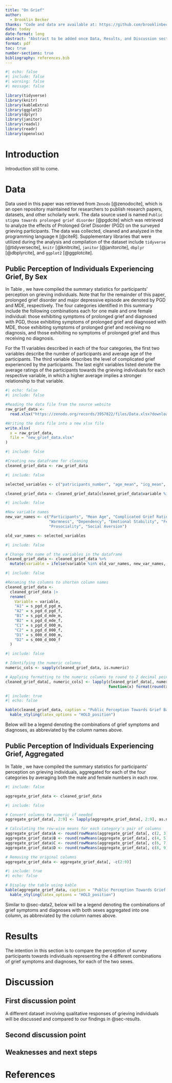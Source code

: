 ```yaml
---
title: "On Grief"
author: 
  - Brooklin Becker
thanks: "Code and data are available at: https://github.com/brooklinbecker/experiences_of_grief.git"
date: today
date-format: long
abstract: "Abstract to be added once Data, Results, and Discussion sections are fully completed."
format: pdf
toc: true
number-sections: true
bibliography: references.bib
---
```


\newpage

```r
#| echo: false
#| include: false
#| warning: false
#| message: false

library(tidyverse)
library(knitr)
library(kableExtra)
library(ggplot2)
library(dplyr)
library(janitor)
library(readxl)
library(readr)
library(openxlsx)
```


# Introduction {#sec-intro}

Introduction still to come. 

# Data {#sec-data}

Data used in this paper was retrieved from `Zenodo` [@zenodocite], which is an open repository maintained for researchers to publish research papers, datasets, and other scholarly work. The data source used is named `Public stigma towards prolonged grief disorder` [@pgdcite] which was retrieved to analyze the effects of Prolonged Grief Disorder (PGD) on the surveyed grieving participants. The data was collected, cleaned and analyzed in the programming 
language `R` [@citeR]. Supplementary libraries that were utilized during the analysis 
and compilation of the dataset include `tidyverse` [@tidyversecite], `knitr` [@knitrcite], 
`janitor` [@janitorcite], `dbplyr` [@dbplyrcite], and `ggplot2` [@ggplotcite].

## Public Perception of Individuals Experiencing Grief, By Sex {#sec-data2}

In Table \ref{tab:tab1}, we have compiled the summary statistics for participants' perception on grieving individuals. Note that for the remainder of this paper, prolonged grief disorder and major depressive episode are denoted by PGD and MDE, respectively. The four categories identified in this summary include the following combinations each for one male and one female individual: those exhibiting symptoms of prolonged grief and diagnosed with PGD, those exhibiting symptoms of prolonged grief and diagnosed with MDE, those exhibiting symptoms of prolonged grief and receiving no diagnosis, and those exhibiting no symptoms of prolonged grief and thus receiving no diagnosis.

For the 11 variables described in each of the four categories, the first two variables describe the number of participants and average age of the participants. The third variable describes the level of complicated grief experienced by the participants. The last eight variables listed denote the average ratings of the participants towards the grieving individuals for each respective variable, in which a higher average implies a stronger relationship to that variable.

```r
#| echo: false
#| include: false

#Reading the data file from the source website
raw_grief_data <-
  read.xlsx("https://zenodo.org/records/3957822/files/Data.xlsx?download=1", sheet = 1)

#Writing the data file into a new xlsx file
write.xlsx(
  x = raw_grief_data,
  file = "new_grief_data.xlsx"
)

```

```r
#| include: false

#Creating new dataframe for cleaning
cleaned_grief_data <- raw_grief_data

```

```r
#| include: false

selected_variables <- c("patricipants_number", "age_mean", "icg_mean", "competent_mean", "warm_mean", "dependent_mean", "emotionally_stable_mean", "fear_mean", "anger_mean", "prosocial_mean", "social_distance_mean")

cleaned_grief_data <- cleaned_grief_data[cleaned_grief_data$variable %in% selected_variables, ]

```

```r
#| include: false

#New variable names
new_var_names <- c("Participants", "Mean Age", "Complicated Grief Rating", "Competency", 
                   "Warmness", "Dependency", "Emotional Stability", "Fear", "Anger", 
                   "Prosociality", "Social Aversion")

old_var_names <- selected_variables

```

```r
#| include: false

# Change the name of the variables in the dataframe
cleaned_grief_data <- cleaned_grief_data %>%
  mutate(variable = ifelse(variable %in% old_var_names, new_var_names, variable))

```

```r
#| include: false

#Renaming the columns to shorten column names
cleaned_grief_data <-
  cleaned_grief_data |>
  rename(
    Variable = variable,
    "A1" = s_pgd_d_pgd_m,
    "A2" = s_pgd_d_pgd_f,
    "B1" = s_pgd_d_mde_m,
    "B2" = s_pgd_d_mde_f,
    "C1" = s_pgd_d_000_m,
    "C2" = s_pgd_d_000_f,
    "D1" = s_000_d_000_m,
    "D2" = s_000_d_000_f
  )

```

```r
#| include: false

# Identifying the numeric columns
numeric_cols <- sapply(cleaned_grief_data, is.numeric)

# Applying formatting to the numeric columns to round to 2 decimal points
cleaned_grief_data[, numeric_cols] <- lapply(cleaned_grief_data[, numeric_cols], 
                                             function(x) format(round(x, 2), nsmall = 2))

```

```r
#| include: true
#| echo: false

kable(cleaned_grief_data, caption = "Public Perception Towards Grief Based on Varying Symptoms and Diagnoses, By Sex", row.names = FALSE, booktabs = TRUE) %>%
  kable_styling(latex_options = "HOLD_position")

```

Below will be a legend denoting the combinations of grief symptoms and diagnoses, as abbreviated by the column names above.

## Public Perception of Individuals Experiencing Grief, Aggregated {#sec-data3}

In Table \ref{tab:tab2}, we have compiled the summary statistics for participants' perception on grieving individuals, aggregated for each of the four categories by averaging both the male and female numbers in each row.

```r
#| include: false

aggregate_grief_data <- cleaned_grief_data

```

```r
#| include: false

# Convert columns to numeric if needed
aggregate_grief_data[, 2:9] <- lapply(aggregate_grief_data[, 2:9], as.numeric)

# Calculating the row-wise means for each category's pair of columns
aggregate_grief_data$A <- round(rowMeans(aggregate_grief_data[, c(2, 3)]), 2)
aggregate_grief_data$B <- round(rowMeans(aggregate_grief_data[, c(4, 5)]), 2)
aggregate_grief_data$C <- round(rowMeans(aggregate_grief_data[, c(6, 7)]), 2)
aggregate_grief_data$D <- round(rowMeans(aggregate_grief_data[, c(8, 9)]), 2)

# Removing the original columns
aggregate_grief_data <- aggregate_grief_data[, -c(2:9)]

```

```r
#| include: true
#| echo: false

# Display the table using kable
kable(aggregate_grief_data, caption = "Public Perception Towards Grief Based on Varying Symptoms and Diagnoses, Aggregated", row.names = FALSE, booktabs = TRUE) %>%
  kable_styling(latex_options = "HOLD_position")

```

Similar to @sec-data2, below will be a legend denoting the combinations of grief symptoms and diagnoses with both sexes aggregated into one column, as abbreviated by the column names above.

# Results {#sec-results}

The intention in this section is to compare the perception of survey participants towards individuals representing the 4 different combinations of grief symptoms and diagnoses, for each of the two sexes.

# Discussion {#sec-discussion}

## First discussion point {#sec-discussion1}

A different dataset involving qualitative responses of grieving individuals will be discussed and compared to our findings in @sec-results.

## Second discussion point {#sec-discussion2}

## Weaknesses and next steps {#sec-discussion3}


\newpage

# References {.unnumbered}


